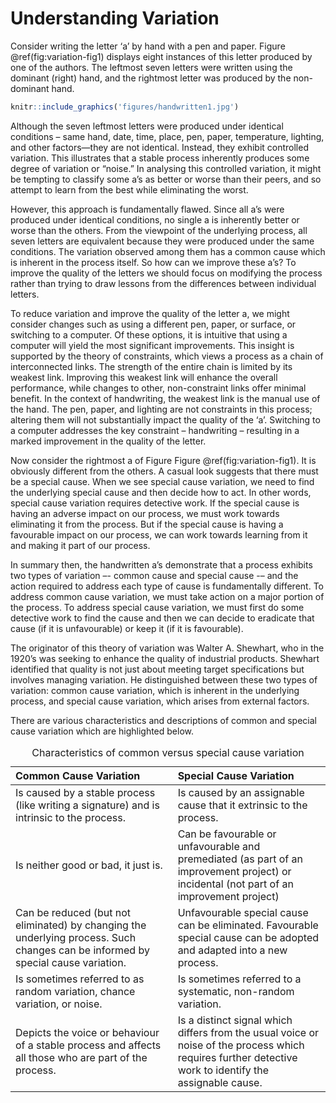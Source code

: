 # Understanding Variation {#variation}

Consider writing the letter 'a' by hand with a pen and paper. Figure \@ref(fig:variation-fig1) displays eight instances of this letter produced by one of the authors. The leftmost seven letters were written using the dominant (right) hand, and the rightmost letter was produced by the non-dominant hand.

```r
knitr::include_graphics('figures/handwritten1.jpg')
```

Although the seven leftmost letters were produced under identical conditions -- same hand, date, time, place, pen, paper, temperature, lighting, and other factors—they are not identical. Instead, they exhibit controlled variation. This illustrates that a stable process inherently produces some degree of variation or "noise." In analysing this controlled variation, it might be tempting to classify some a's as better or worse than their peers, and so attempt to learn from the best while eliminating the worst. 

However, this approach is fundamentally flawed. Since all a's were produced under identical conditions, no single a is inherently better or worse than the others. From the viewpoint of the underlying process, all seven letters are equivalent because they were produced under the same conditions. The variation observed among them has a common cause which is inherent in the process itself. So how can we improve these a's?  To improve the quality of the letters we should focus on modifying the process rather than trying to draw lessons from the differences between individual letters.

To reduce variation and improve the quality of the letter a, we might consider changes such as using a different pen, paper, or surface, or switching to a computer. Of these options, it is intuitive that using a computer will yield the most significant improvements. This insight is supported by the theory of constraints, which views a process as a chain of interconnected links. The strength of the entire chain is limited by its weakest link. Improving this weakest link will enhance the overall performance, while changes to other, non-constraint links offer minimal benefit. In the context of handwriting, the weakest link is the manual use of the hand. The pen, paper, and lighting are not constraints in this process; altering them will not substantially impact the quality of the 'a'. Switching to a computer addresses the key constraint -- handwriting -- resulting in a marked improvement in the quality of the letter.

Now consider the rightmost a of Figure Figure \@ref(fig:variation-fig1). It is obviously different from the others. A casual look suggests that there must be a special cause. When we see special cause variation, we need to find the underlying special cause and then decide how to act. In other words, special cause variation requires detective work. If the special cause is having an adverse impact on our process, we must work towards eliminating it from the process. But if the special cause is having a favourable impact on our process, we can work towards learning from it and making it part of our process.

In summary then, the handwritten a's demonstrate that a process exhibits two types of variation –- common cause and special cause -– and the action required to address each type of cause is fundamentally different. To address common cause variation, we must take action on a major portion of the process. To address special cause variation, we must first do some detective work to find the cause and then we can decide to eradicate that cause (if it is unfavourable) or keep it (if it is favourable).

The originator of this theory of variation was Walter A. Shewhart, who in the 1920’s was seeking to enhance the quality of industrial products. Shewhart identified that quality is not just about meeting target specifications but involves managing variation. He distinguished between these two types of variation: common cause variation, which is inherent in the underlying process, and special cause variation, which arises from external factors. 

There are various characteristics and descriptions of common and special cause variation which are highlighted below.

--------------------------------------------------------------------------------
Common Cause Variation                    Special Cause Variation
----------------------------------------  --------------------------------------
Is caused by a stable process (like       Is caused by an assignable cause that
writing a signature) and is intrinsic     it extrinsic to the process.
to the process.

Is neither good or bad, it just is.       Can be favourable or unfavourable and
                                          premediated (as part of an improvement
                                          project) or incidental (not part of an
                                          improvement project)
                                          
Can be reduced (but not eliminated) by    Unfavourable special cause can be
changing the underlying process.          eliminated. Favourable special cause
Such changes can be informed by           can be adopted and adapted into a new
special cause variation.                  process.

Is sometimes referred to as random        Is sometimes referred to a systematic,
variation, chance variation, or noise.    non-random variation.

Depicts the voice or behaviour of a       Is a distinct signal which differs
stable process and affects all those      from the usual voice or noise of the
who are part of the process.              process which requires further
                                          detective work to identify the
                                          assignable cause.
--------------------------------------------------------------------------------
Table: Characteristics of common versus special cause variation
